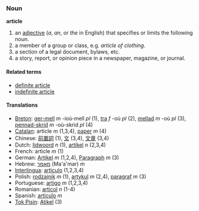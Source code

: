 ===Noun===
'''article'''

<!-- these defs are definitely in the wrong order! -->
# an [[adjective]] (''a'', ''an'', or ''the'' in English) that specifies or limits the following noun.
# a member of a group or class, e.g. ''article of clothing''.
# a section of a legal document, bylaws, etc.
# a story, report, or opinion piece in a newspaper, magazine, or journal.

====Related terms====
*[[definite article]]
*[[indefinite article]]

====Translations====
*[[Breton]]: [[ger-mell]] ''m'' -ioù-mell ''pl'' (1), [[tra]] ''f'' -où ''pl'' (2), [[mellad]] ''m'' -où ''pl'' (3), [[pennad-skrid]] ''m'' -où-skrid ''pl'' (4)
*[[Catalan]]: article ''m'' (1,3,4), [[paper]] ''m'' (4)
*Chinese: [[前置詞]] (1), [[文]] (3,4), [[文章]] (3,4)
*Dutch: [[lidwoord]] ''n'' (1), [[artikel]] ''n'' (2,3,4)
*French: article ''m'' (1)
*German: [[Artikel]] ''m'' (1,2,4), [[Paragraph]] ''m'' (3)
*Hebrew: [[מאמר]] (Ma'a'mar) ''m''
*[[Interlingua]]: [[articulo]] (1,2,3,4)
*Polish: [[rodzajnik]] ''m'' (1), [[artykul]] ''m'' (2,4), [[paragraf]] ''m'' (3)
*Portuguese: [[artigo]] ''m'' (1,2,3,4)
*Romanian: [[articol]] ''n'' (1-4)
*Spanish: [[artículo]] ''m''
*[[Tok Pisin]]: [[Atikel]] (3)